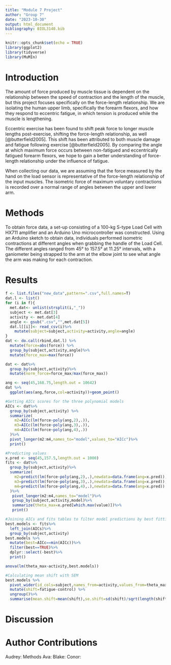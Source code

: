 ```yaml
---
title: "Module 7 Project"
author: "Group 7"
date: "2023-10-30"
output: html_document
bibliography: BIOL3140.bib
---
```


```r
knitr::opts_chunk$set(echo = TRUE)
library(ggplot2)
library(tidyverse)
library(MuMIn)
```

# Introduction
The amount of force produced by muscle tissue is dependent on the relationship between the speed of contraction and the length of the muscle, but this project focuses specifically on the force-length relationship. We are isolating the human upper limb, specifically the forearm flexors, and how they respond to eccentric fatigue, in which tension is produced while the muscle is lengthening.

Eccentric exercise has been found to shift peak force to longer muscle lengths post-exercise, shifting the force-length relationship, as well [@butterfield2005]. This shift has been attributed to both muscle damage and fatigue following exercise [@butterfield2005]. By comparing the angle at which maximum force occurs between non-fatigued and eccentrically fatigued forearm flexors, we hope to gain a better understanding of force-length relationship under the influence of fatigue. 

When collecting our data, we are assuming that the force measured by the hand on the load sensor is representative of the force-length relationship of the input muscles. The isometric force of maximum voluntary contractions is recorded over a normal range of angles between the upper and lower arm. 


# Methods
To obtain force data, a set-up consisting of a 100-kg S-type Load Cell with HX711 amplifier and an Arduino Uno microcontroller was constructed. Using an Arduino sketch to obtain data, individuals performed isometric contractions at different angles when grabbing the handle of the Load Cell. The different angles ranged from 45° to 157.5° at 11.25° intervals, with a ganiometer being strapped to the arm at the elbow joint to see what angle the arm was making for each contraction.

# Results
```r
f <- list.files("new_data",pattern=".csv",full.names=T)
dat.l <- list()
for (i in f){
  met.dat<- unlist(strsplit(i,"_"))
  subject <- met.dat[3]
  activity <- met.dat[4]
  angle <- gsub(".csv","",met.dat[5]) 
  dat.l[[i]]<- read_csv(i)%>%
    mutate(subject=subject,activity=activity,angle=angle)
}
dat <- do.call(rbind,dat.l) %>%
  mutate(force=abs(force)) %>% 
  group_by(subject,activity,angle)%>%
  mutate(force_max=max(force))

dat <- dat%>%
  group_by(subject,activity)%>%
  mutate(norm_force=force_max/max(force_max))

ang <- seq(45,168.75,length.out = 10642)
dat %>% 
  ggplot(aes(ang,force,col=activity))+geom_point()

#Getting AICc scores for the three polynomial models
AICs <- dat%>%
  group_by(subject,activity) %>% 
  summarize(
    m2=AICc(lm(force~poly(ang,2),.)),
    m3=AICc(lm(force~poly(ang,3),.)), 
    m4=AICc(lm(force~poly(ang,4),.))
  )%>%
  pivot_longer(m2:m4,names_to="model",values_to="AICc")%>%
  print()

#Predicting values
x.pred <- seq(45,157.5,length.out = 1000)
fits <- dat%>%
  group_by(subject,activity)%>%
  summarize(
    m2=predict(lm(force~poly(ang,2),.),newdata=data.frame(ang=x.pred)),
    m3=predict(lm(force~poly(ang,3),.),newdata=data.frame(ang=x.pred)), 
    m4=predict(lm(force~poly(ang,4),.),newdata=data.frame(ang=x.pred)) 
  )%>%
   pivot_longer(m2:m4,names_to="model")%>%
   group_by(subject,activity,model)%>%
   summarize(theta_max=x.pred[which.max(value)])%>%
   print()

#Joining AICs and fits tables to filter model predictions by best fitting model
best.models <- fits%>%
  left_join(AICs)%>%
  group_by(subject,activity) 
best.models %>% 
  mutate(best=AICc==min(AICc))%>%
  filter(best==TRUE)%>%
  dplyr::select(-best)%>%
  print()

anova(lm(theta_max~activity,best.models))

#Calculating mean shift with SEM
best.models %>%
  pivot_wider(id_cols=subject,names_from=activity,values_from=theta_max) %>% 
  mutate(shift=fatigue-control) %>% 
  ungroup()%>%
  summarise(mean.shift=mean(shift),se.shift=sd(shift)/sqrt(length(shift)))
```

# Discussion

# Author Contributions
Audrey: Methods
Ava:
Blake:
Conor: